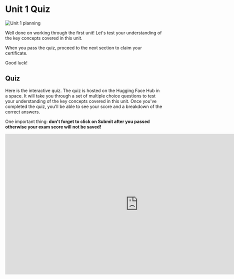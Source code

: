 # Unit 1 Quiz

<img src="https://huggingface.co/datasets/agents-course/course-images/resolve/main/en/unit1/whiteboard-unit1sub4DONE.jpg" alt="Unit 1 planning"/>

Well done on working through the first unit! Let's test your understanding of the key concepts covered in this unit.

When you pass the quiz, proceed to the next section to claim your certificate.

Good luck!

## Quiz

Here is the interactive quiz. The quiz is hosted on the Hugging Face Hub in a space. It will take you through a set of multiple choice questions to test your understanding of the key concepts covered in this unit. Once you've completed the quiz, you'll be able to see your score and a breakdown of the correct answers.

One important thing: **don't forget to click on Submit after you passed otherwise your exam score will not be saved!**

<iframe
    src="https://agents-course-unit-1-quiz.hf.space"
    frameborder="0"
    width="850"
    height="450"
></iframe>
